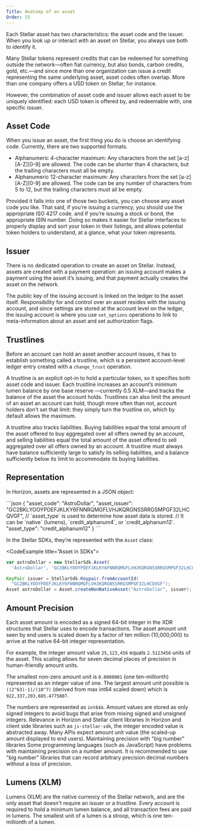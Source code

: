 ```yaml
---
Title: Anatomy of an asset
Order: 15
---
```


Each Stellar asset has two characteristics: the asset code and the issuer.  When you look up or interact with an asset on Stellar, you always use both to identify it.  

Many Stellar tokens represent credits that can be redeemed for something outside the network—often fiat currency, but also bonds, carbon credits, gold, etc.—and since more than one organization can issue a credit representing the same underlying asset, asset codes often overlap.  More than one company offers a USD token on Stellar, for instance.  

However, the combination of asset code and issuer allows each asset to be uniquely identified: each USD token is offered by, and redeemable with, one specific issuer.    

## Asset Code
When you issue an asset, the first thing you do is choose an identifying code. Currently, there are two supported formats.

* Alphanumeric 4-character maximum: Any characters from the set [a-z][A-Z][0-9] are allowed. The code can be shorter than 4 characters, but the trailing characters must all be empty.
* Alphanumeric 12-character maximum: Any characters from the set [a-z][A-Z][0-9] are allowed. The code can be any number of characters from 5 to 12, but the trailing characters must all be empty.

Provided it falls into one of those two buckets, you can choose any asset code you like. That said, if you’re issuing a currency, you should use the appropriate ISO 4217 code, and if you’re issuing a stock or bond, the appropriate ISIN number.  Doing so makes it easier for Stellar interfaces to properly display and sort your token in their listings, and allows potential token holders to understand, at a glance, what your token represents.

## Issuer
There is no dedicated operation to create an asset on Stellar.  Instead, assets are created with a payment operation: an issuing account makes a payment using the asset it’s issuing, and that payment actually creates the asset on the network.

The public key of the issuing account is linked on the ledger to the asset itself.  Responsibility for and control over an asset resides with the issuing account, and since settings are stored at the account level on the ledger, the issuing account is where you use `set_options` operations to link to meta-information about an asset and set authorization flags.     

## Trustlines
Before an account can hold an asset another account issues, it has to establish something called a trustline, which is a persistent account-level ledger entry created with a `change_trust` operation.   

A trustline is an explicit opt-in to hold a particular token, so it specifies both asset code and issuer.  Each trustline increases an account’s minimum lumen balance by one base reserve —currently 0.5 XLM—and tracks the balance of the asset the account holds.  Trustlines can also limit the amount of an asset an account can hold, though more often than not, account holders don’t set that limit: they simply turn the trustline on, which by default allows the maximum.

A trustline also tracks liabilities. Buying liabilities equal the total amount of the asset offered to buy aggregated over all offers owned by an account, and selling liabilities equal the total amount of the asset offered to sell aggregated over all offers owned by an account. A trustline must always have balance sufficiently large to satisfy its selling liabilities, and a balance sufficiently below its limit to accommodate its buying liabilities.

## Representation

In Horizon, assets are represented in a JSON object:

<CodeExample title="Asset in Horizon">
```json
{
  "asset_code": "AstroDollar",
  "asset_issuer": "GC2BKLYOOYPDEFJKLKY6FNNRQMGFLVHJKQRGNSSRRGSMPGF32LHCQVGF",
  // `asset_type` is used to determine how asset data is stored.
  // It can be `native` (lumens), `credit_alphanum4`, or `credit_alphanum12`.
  "asset_type": "credit_alphanum12"
}
```
</CodeExample>

In the Stellar SDKs, they’re represented with the `Asset` class:

<CodeExample title=”Asset in SDKs”>
```js
var astroDollar = new StellarSdk.Asset(
  'AstroDollar', 'GC2BKLYOOYPDEFJKLKY6FNNRQMGFLVHJKQRGNSSRRGSMPGF32LHCQVGF');
```

```java
KeyPair issuer = StellarSdk.Keypair.fromAccountId(
  "GC2BKLYOOYPDEFJKLKY6FNNRQMGFLVHJKQRGNSSRRGSMPGF32LHCQVGF");
Asset astroDollar = Asset.createNonNativeAsset("AstroDollar", issuer);
```
</CodeExample>

## Amount Precision

Each asset amount is encoded as a signed 64-bit integer in the XDR structures that Stellar uses to encode transactions. The asset amount unit seen by end users is scaled down by a factor of ten million (10,000,000) to arrive at the native 64-bit integer representation. 

For example, the integer amount value `25,123,456` equals `2.5123456` units of the asset. This scaling allows for seven decimal places of precision in human-friendly amount units.

The smallest non-zero amount unit is `0.0000001` (one ten-millionth) represented as an integer value of one. The largest amount unit possible is `((2^63)-1)/(10^7)` (derived from max int64 scaled down) which is `922,337,203,685.4775807`.

The numbers are represented as `int64`s. Amount values are stored as only signed integers to avoid bugs that arise from mixing signed and unsigned integers.
Relevance in Horizon and Stellar client libraries
In Horizon and client side libraries such as `js-stellar-sdk`, the integer encoded value is abstracted away. Many APIs expect amount unit value (the scaled-up amount displayed to end users).
Maintaining precision with "big number" libraries
Some programming languages (such as JavaScript) have problems with maintaining precision on a number amount. It is recommended to use "big number" libraries that can record arbitrary precision decimal numbers without a loss of precision.

## Lumens (XLM)
Lumens (XLM) are the native currency of the Stellar network, and are the only asset that doesn't require an issuer or a trustline.  Every account is required to hold a minimum lumen balance, and all transaction fees are paid in lumens.  The smallest unit of a lumen is a stroop, which is one ten-millionth of a lumen.
